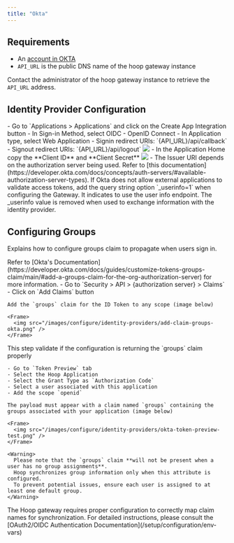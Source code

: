 ```yaml
---
title: "Okta"
---
```


## Requirements

- An [account in OKTA](https://developer.okta.com)
- `API_URL` is the public DNS name of the hoop gateway instance

Contact the administrator of the hoop gateway instance to retrieve the `API_URL` address.

## Identity Provider Configuration

<Steps titleSize="h3">
  <Step title="Create an Application">
    - Go to `Applications > Applications` and click on the Create App Integration button
    - In Sign-in Method, select OIDC - OpenID Connect
    - In Application type, select Web Application
  </Step>
  <Step title="Configure the Redirect URIs">
    - Signin redirect URIs: `{API_URL}/api/callback`
    - Signout redirect URIs: `{API_URL}/api/logout`
    <img src="/images/idp/okta-1.jpeg" />
  </Step>
  <Step title="Collect the Credentials">
    - In the Application Home copy the **Client ID** and **Client Secret**
    <img src="/images/idp/okta-2.jpeg" />
  </Step>
  <Step title="Collect Issuer Information">
    - The Issuer URI depends on the authorization server being used. Refer to [this documentation](https://developer.okta.com/docs/concepts/auth-servers/#available-authorization-server-types).
    <Info>
    If Okta does not allow external applications to validate access tokens, add the query string option `_userinfo=1` when configuring the Gateway. It indicates to use the user info endpoint.
    The _userinfo value is removed when used to exchange information with the identity provider.
    </Info>
  </Step>
</Steps>

## Configuring Groups

Explains how to configure groups claim to propagate when users sign in.

<Info>
  Refer to [Okta's Documentation](https://developer.okta.com/docs/guides/customize-tokens-groups-claim/main/#add-a-groups-claim-for-the-org-authorization-server) for more information.
</Info>

<Steps titleSize="h3">
  <Step title="Add Groups Claims">
    - Go to `Security > API > {authorization server} > Claims`
    - Click on `Add Claims` button

    Add the `groups` claim for the ID Token to any scope (image below)

    <Frame>
      <img src="/images/configure/identity-providers/add-claim-groups-okta.png" />
    </Frame>

  </Step>
  <Step title="Token Preview Test">
    This step validate if the configuration is returning the `groups` claim properly

    - Go to `Token Preview` tab
    - Select the Hoop Application
    - Select the Grant Type as `Authorization Code`
    - Select a user associated with this application
    - Add the scope `openid`

    The payload must appear with a claim named `groups` containing the groups associated with your application (image below)

    <Frame>
      <img src="/images/configure/identity-providers/okta-token-preview-test.png" />
    </Frame>

    <Warning>
      Please note that the `groups` claim **will not be present when a user has no group assignments**.
      Hoop synchronizes group information only when this attribute is configured.
      To prevent potential issues, ensure each user is assigned to at least one default group.
    </Warning>

  </Step>

  <Step title="Configure Hoop Gateway">
    The Hoop gateway requires proper configuration to correctly map claim names for synchronization.
    For detailed instructions, please consult the [OAuth2/OIDC Authentication Documentation](/setup/configuration/env-vars)
  </Step>

</Steps>
